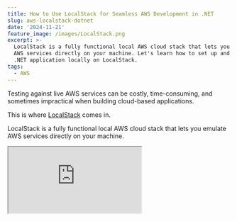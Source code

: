 ```yaml
---
title: How to Use LocalStack for Seamless AWS Development in .NET
slug: aws-localstack-dotnet
date: '2024-11-21'
feature_image: /images/LocalStack.png
excerpt: >-
  LocalStack is a fully functional local AWS cloud stack that lets you emulate
  AWS services directly on your machine. Let's learn how to set up and run your
  .NET application locally on LocalStack.
tags:
  - AWS
---
```

Testing against live AWS services can be costly, time-consuming, and sometimes impractical when building cloud-based applications.

This is where [LocalStack](https://www.localstack.cloud/) comes in.

LocalStack is a fully functional local AWS cloud stack that lets you emulate AWS services directly on your machine.

<iframe src="https://www.youtube.com/embed/zqwgDQjxGUg?feature=oembed" />

In this article, you’ll learn how to:

-   Set up and use **LocalStack** to simulate AWS services locally.
-   Build a .NET application that interacts with **DynamoDB**, **SQS**, and **Lambda**.
-   Configure LocalStack and integrate it into your development workflow.
-   Test and debug your application locally without deploying it to AWS.

Let’s dive in!

Thanks to AWS for sponsoring this post in my <BlogLink
  href="/blog/tag"
  title="Tag"
  description="Read this interesting blog post"
  authorImage="/images/logo-512x512-24.png"
  authorName="Rahul Nath"
  authorTitle="Rahul Pulikkot Nath"
  featureImage="/images/default-feature.jpg"
/>

## What is LocalStack?

LocalStack is an open-source platform that provides a local environment for simulating over 80 AWS services, such as DynamoDB, SQS, and Lambda.

It allows developers to work on applications without needing an active AWS account or incurring infrastructure costs during development.

It enables **faster**, **cost-effective** development and testing by providing lightweight, in-memory implementations of cloud services. This allows developers to develop and validate cloud-native applications locally with **minimal infrastructure overhead.**

## Setting Up LocalStack

The fastest way to get started with LocalStack is through the **LocalStack CLI**, which allows you to manage and start LocalStack from your command line. Ensure you have Docker installed before proceeding, as LocalStack runs inside a Docker container.

![](/images/image-7.png)

LocalStack GUI with one local stack instance running.

In addition to the CLI, there are several other options for managing your LocalStack instance:

-   **LocalStack Desktop**: Provides a desktop interface for interacting with your LocalStack instance via a UI.
-   **LocalStack Docker Extension**: Integrates with Docker Desktop, enabling you to manage LocalStack directly from the Docker interface.
-   **Docker Compose**: Use Docker Compose to configure and start LocalStack with multiple services in a containerized setup.
-   **Docker CLI**: Start and manage LocalStack directly using the Docker CLI.
-   **Helm**: Deploy LocalStack within a Kubernetes cluster using Helm.

These options all run LocalStack inside a Docker container, offering flexibility in how you choose to manage your local environment.

Check out the [documentation here](https://docs.localstack.cloud/getting-started/installation/) to get set up.

## Creating AWS Resources in LocalStack

LocalStack offers different ways you can create resources.

Most options that's available to create resources in AWS, also works with LocalStack.

Below, I show you how to create resources using the GUI and the CLI.

In a future post, we will explore how you can seamlessly provision resources using [AWS CDK](/blog/aws-cdk-dotnet/).

### Creating Resources Using LocalStack GUI

The LocalStack GUI allows you to provision resources.

Let's use it to create our DynamoDB table.

Navigate to Resource Browser → DynamoDB and click 'Create' at the bottom of the UI.

![](/images/image-6.png)

Create DynamoDB Table in LocalStack using the GUI tool

This prompts you to enter the details of the table, such as name, keys, etc.

Clicking Submit creates the resource in your LocalStack instance.

### Creating Resources Using LocalStack CLI

You can also create resources using the AWS CLI.

I am using the default LocalStack endpoint URL here which is `localhost:4566`

```bash
aws --endpoint-url=http://localhost:4566 sqs create-queue --queue-name 'weather-data'
```

Alternatively, you can install the [LocalStack AWS CLI](https://github.com/localstack/awscli-local), which provides a wrapper over the AWS CLI.

The above command can now be simplified using the below.

```bash
awslocal sqs create-queue --queue-name 'weather-data'
```

This creates a SQS resource in your LocalStack instance.

## Configuring .NET App to Connect To LocalStack

Now that we have a DynamoDB Table and an SQS instance on our LocalStack instance let's see how we can connect to this from our .NET application.

Based on your preferences, we can use a few options to set up our .NET application to talk to LocalStack resources.

### Configuring .NET AWS Clients Individually

You can configure the .NET clients individually when registering them in the application container (or wherever you are instantiating it).

```csharp
if (builder.Environment.IsDevelopment())
{
    var localStackUrl = "http://localhost:4566";
    var localStackRegion = "ap-southeast-2";
    
    builder.Services.AddSingleton<IAmazonDynamoDB>(_ => new
        AmazonDynamoDBClient(new AmazonDynamoDBConfig
        {
            ServiceURL = localStackUrl,
            AuthenticationRegion = localStackRegion
        }));
}
else
{
    builder.Services.AddAWSService<IAmazonDynamoDB>();
}
```

The above code injects a different instance of `AmazonDynamoDBClient` by overriding the `ServiceURL` and the `AuthenticationRegion` properties on the configuration object.

This ensures the app talks to the LocalStack instance of DynamoDB when running in a local development environment.

### Configuring .NET AWS Client Globally using AWS Options

Configuring each of the clients individually can soon become messy and tedious.

Also, I wouldn't say I like this approach since it is a lot of conditional code based on the environment.

AWS provides an easier way to override the configurations at a global level, by overriding the AWS Options globally.

```csharp
var options = builder.Configuration.GetAWSOptions();
options.DefaultClientConfig.ServiceURL = "http://localhost:4566";
options.DefaultClientConfig.AuthenticationRegion = "ap-southeast-2";
builder.Services.AddDefaultAWSOptions(options);
```

This is quickly done by getting the AWSOptions using the `GetAWSOptions` call and then updating the `ServiceURL` and `AuthenticationRegion` properties on it and registering it back into the container.

Any .NET client registered into the container will now use this default AWS Options object when creating a client instance.

#### Configuring AWS Options using appsettings.json file

AWS also provides a way to override the AWS Options using the appsettings.json file.

You can use the below configuration to override the `ServiceURL` and default region.

```json
  "AWS": {
    "Region": "ap-southeast-2",
    "ServiceURL": "http://localhost:4566",
    "AuthenticationRegion": "ap-southeast-2"
  }
```

Now, for LocalStack, I will add this configuration to my `appsettings.Development.json` file. The configuration will only be applied when I run the app on my local development environment.

## Deploying .NET Lambda Functions to LocalStack

You can deploy Lambda functions to the local stack using the GUI or the CLI.

First, we must ensure our lambda function is packaged into a deployable unit.

You can do this using the [dotnet lambda CLI](https://docs.aws.amazon.com/lambda/latest/dg/csharp-package-cli.html).

```bash
dotnet lambda package
```

To deploy the package Lambda Function to LocalStack we can use the aws CLI as below.

```bash
 awslocal lambda create-function `
    --function-name weatherforecast-service `
    --runtime dotnet8 `
    --zip-file "fileb:/bin/Release/net8.0/WeatherForecast.Service.zip" `
    --handler "WeatherForecast::WeatherForecast.Function::FunctionHandler" `
    --role arn:aws:iam::000000000000:role/lambda-role
```

We must use the `fileb:/` format and provide the path to the Lambda artifact packaged in the previous step.

This deploys the Lambda Function to LocalStack.

### Setting up SQS Trigger on LocalStack for Lambda Functions

To wire up Lambda Triggers, in this case every time a message comes into our SQS let's again use the LocalStack CLI.

<BlogLink
  href="/blog/amazon-sqs-lambda-trigger-dotnet/"
  title="Amazon SQS and AWS Lambda Triggers in .NET"
  description="Learn how to process SQS messages from AWS Lambda Function. We will learn how to set up and trigger a .NET Lambda Function using SQS and the various configurations associated."
  authorImage="/images/logo-512x512-24.png"
  authorName="Rahul Nath"
  authorTitle="Rahul Pulikkot Nath"
  featureImage="/images/amazon-sqs-lambda-triggers-dotnet.jpg"
/>
```bash
awslocal lambda create-event-source-mapping `
    --function-name weatherforecast-service `
    --batch-size 10 `
    --event-source-arn arn:aws:sqs:ap-southeast-2:000000000000:weather-data 

```

Any time a new message comes to the `weather-data` SQS queue it will automatically trigger our Lambda Function.

You can find the complete source code for this [here](https://github.com/rahulpnath/youtube-samples/tree/aa4ec57d78c0f2e9127f64e335b9d251c925f33d/WeatherForecastService).
